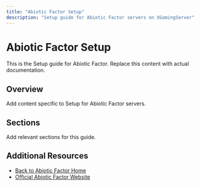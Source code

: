 ```yaml
---
title: "Abiotic Factor Setup"
description: "Setup guide for Abiotic Factor servers on XGamingServer"
---
```


# Abiotic Factor Setup

This is the Setup guide for Abiotic Factor. Replace this content with actual documentation.

## Overview

Add content specific to Setup for Abiotic Factor servers.

## Sections

Add relevant sections for this guide.

## Additional Resources

- [Back to Abiotic Factor Home](./index)
- [Official Abiotic Factor Website](https://example.com)

